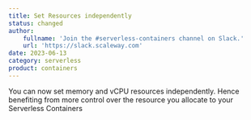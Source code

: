 ```yaml
---
title: Set Resources independently
status: changed
author:
    fullname: 'Join the #serverless-containers channel on Slack.'
    url: 'https://slack.scaleway.com'
date: 2023-06-13
category: serverless
product: containers
---
```


You can now set memory and vCPU resources independently. Hence benefiting from more control over the resource you allocate to your Serverless Containers

